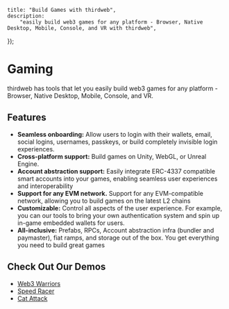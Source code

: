 
	title: "Build Games with thirdweb",
	description:
		"easily build web3 games for any platform - Browser, Native Desktop, Mobile, Console, and VR with thirdweb",
});

# Gaming

thirdweb has tools that let you easily build web3 games for any platform - Browser, Native Desktop, Mobile, Console, and VR.

<DocImage src={previewImage} alt="Gaming Diagram preview" />

## Features

- **Seamless onboarding:** Allow users to login with their wallets, email, social logins, usernames, passkeys, or build completely invisible login experiences.
- **Cross-platform support:** Build games on Unity, WebGL, or Unreal Engine.
- **Account abstraction support:** Easily integrate ERC-4337 compatible smart accounts into your games, enabling seamless user experiences and interoperability
- **Support for any EVM network.** Support for any EVM-compatible network, allowing you to build games on the latest L2 chains
- **Customizable:** Control all aspects of the user experience. For example, you can our tools to bring your own authentication system and spin up in-game embedded wallets for users.
- **All-inclusive:** Prefabs, RPCs, Account abstraction infra (bundler and paymaster), fiat ramps, and storage out of the box. You get everything you need to build great games

## Check Out Our Demos

- [Web3 Warriors](https://web3warriors.thirdweb.com/)
- [Speed Racer](https://github.com/thirdweb-example/unreal_demo)
- [Cat Attack](https://catattack.thirdweb.com/)
